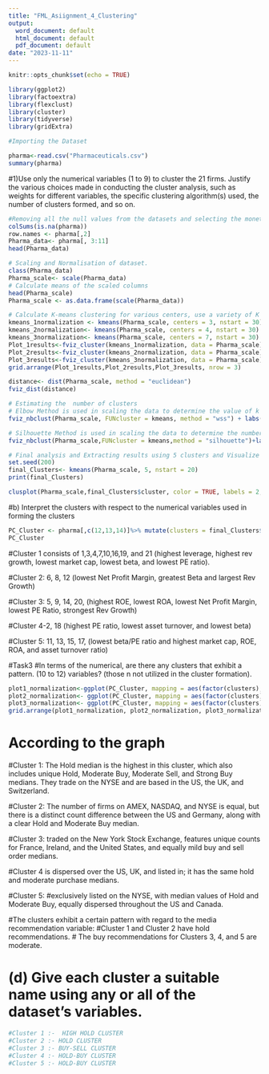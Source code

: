 ---
title: "FML_Asiignment_4_Clustering"
output:
  word_document: default
  html_document: default
  pdf_document: default
date: "2023-11-11"
---

```{r setup, include=FALSE}
knitr::opts_chunk$set(echo = TRUE)
```


```{r}
library(ggplot2)
library(factoextra)
library(flexclust)
library(cluster)
library(tidyverse)
library(gridExtra)
```


```{r}
#Importing the Dataset

pharma<-read.csv("Pharmaceuticals.csv")
summary(pharma)
```

#1)Use only the numerical variables (1 to 9) to cluster the 21 firms. Justify the various choices made in conducting the cluster analysis, such as weights for different variables, the specific clustering algorithm(s) used, the number of clusters formed, and so on. 
```{r}
#Removing all the null values from the datasets and selecting the monetary variables
colSums(is.na(pharma))
row.names <- pharma[,2]
Pharma_data<- pharma[, 3:11]
head(Pharma_data)
```

```{r}
# Scaling and Normalisation of dataset.
class(Pharma_data)
Pharma_scale<- scale(Pharma_data)
# Calculate means of the scaled columns
head(Pharma_scale)
Pharma_scale <- as.data.frame(scale(Pharma_data))
```

```{r}
# Calculate K-means clustering for various centers, use a variety of K values, and compare the results.
kmeans_1normalization <- kmeans(Pharma_scale, centers = 3, nstart = 30)
kmeans_2normalization<- kmeans(Pharma_scale, centers = 4, nstart = 30)
kmeans_3normalization<- kmeans(Pharma_scale, centers = 7, nstart = 30)
Plot_1results<-fviz_cluster(kmeans_1normalization, data = Pharma_scale)+ggtitle("k=3")
Plot_2results<-fviz_cluster(kmeans_2normalization, data = Pharma_scale)+ggtitle("k=4")
Plot_3results<-fviz_cluster(kmeans_3normalization, data = Pharma_scale)+ggtitle("k=7")
grid.arrange(Plot_1results,Plot_2results,Plot_3results, nrow = 3)
```

```{r}
distance<- dist(Pharma_scale, method = "euclidean")
fviz_dist(distance)
```

```{r}
# Estimating the  number of clusters
# Elbow Method is used in scaling the data to determine the value of k
fviz_nbclust(Pharma_scale, FUNcluster = kmeans, method = "wss") + labs(subtitle = "Elbow Method")
```

```{r}
# Silhouette Method is used in scaling the data to determine the number of clusters
fviz_nbclust(Pharma_scale,FUNcluster = kmeans,method = "silhouette")+labs(subtitle="Silhouette Method")
```

```{r}
# Final analysis and Extracting results using 5 clusters and Visualize the results
set.seed(200)
final_Clusters<- kmeans(Pharma_scale, 5, nstart = 20)
print(final_Clusters)
```

```{r}
clusplot(Pharma_scale,final_Clusters$cluster, color = TRUE, labels = 2,lines = 0)
```

#b) Interpret the clusters with respect to the numerical variables used in forming the clusters
```{r}
PC_Cluster <- pharma[,c(12,13,14)]%>% mutate(clusters = final_Clusters$cluster)%>% arrange(clusters, .desc = TRUE)
PC_Cluster
```
#Cluster 1 consists of 1,3,4,7,10,16,19, and 21 (highest leverage, highest rev growth, lowest market cap, lowest beta, and lowest PE ratio).

#Cluster 2: 6, 8, 12 (lowest Net Profit Margin, greatest Beta and largest Rev Growth)

#Cluster 3: 5, 9, 14, 20, (highest ROE, lowest ROA, lowest Net Profit Margin, lowest PE Ratio, strongest Rev Growth)

#Cluster 4-2, 18 (highest PE ratio, lowest asset turnover, and lowest beta)

#Cluster 5: 11, 13, 15, 17, (lowest beta/PE ratio and highest market cap, ROE, ROA, and asset turnover ratio)

#Task3
#In terms of the numerical, are there any clusters that exhibit a pattern. (10 to 12) variables? (those n not utilized in the cluster formation).

```{r}
plot1_normalization<-ggplot(PC_Cluster, mapping = aes(factor(clusters), fill=Median_Recommendation))+geom_bar(position = 'dodge')+labs(x ='No of clusters')
plot2_normalization<- ggplot(PC_Cluster, mapping = aes(factor(clusters),fill = Location))+geom_bar(position = 'dodge')+labs(x ='No of clusters')
plot3_normalization<- ggplot(PC_Cluster, mapping = aes(factor(clusters),fill = Exchange))+geom_bar(position = 'dodge')+labs(x ='No of clusters')
grid.arrange(plot1_normalization, plot2_normalization, plot3_normalization)  

```

# According to the graph

#Cluster 1: The Hold median is the highest in this cluster, which also includes unique Hold, Moderate Buy, Moderate Sell, and Strong Buy medians. They trade on the NYSE and are based in the US, the UK, and Switzerland.

#Cluster 2: The number of firms on AMEX, NASDAQ, and NYSE is equal, but there is a distinct count difference between the US and Germany, along with a clear Hold and Moderate Buy median.

#Cluster 3: traded on the New York Stock Exchange, features unique counts for France, Ireland, and the United States, and equally mild buy and sell order medians.

#Cluster 4 is dispersed over the US, UK, and listed in; it has the same hold and moderate purchase medians.

#Cluster 5: #exclusively listed on the NYSE, with median values of Hold and Moderate Buy, equally dispersed throughout the US and Canada.

#The clusters exhibit a certain pattern with regard to the media recommendation variable: #Cluster 1 and Cluster 2 have hold recommendations.
# The buy recommendations for Clusters 3, 4, and 5 are moderate.


# (d) Give each cluster a suitable name using any or all of the dataset's variables.
```{r}
#Cluster 1 :-  HIGH HOLD CLUSTER
#Cluster 2 :- HOLD CLUSTER
#Cluster 3 :- BUY-SELL CLUSTER
#Cluster 4 :- HOLD-BUY CLUSTER
#Cluster 5 :- HOLD-BUY CLUSTER
```

